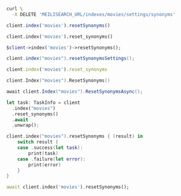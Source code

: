 <CodeGroup>

```bash cURL
curl \
  -X DELETE 'MEILISEARCH_URL/indexes/movies/settings/synonyms'
```

```javascript JS
client.index('movies').resetSynonyms()
```

```python Python
client.index('movies').reset_synonyms()
```

```php PHP
$client->index('movies')->resetSynonyms();
```

```java Java
client.index("movies").resetSynonymsSettings();
```

```ruby Ruby
client.index('movies').reset_synonyms
```

```go Go
client.Index("movies").ResetSynonyms()
```

```csharp C#
await client.Index("movies").ResetSynonymsAsync();
```

```rust Rust
let task: TaskInfo = client
  .index("movies")
  .reset_synonyms()
  .await
  .unwrap();
```

```swift Swift
client.index("movies").resetSynonyms { (result) in
    switch result {
    case .success(let task):
        print(task)
    case .failure(let error):
        print(error)
    }
}
```

```dart Dart
await client.index('movies').resetSynonyms();
```
</CodeGroup>